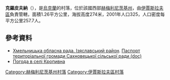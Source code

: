 {{coord|49|58|5|N|26|48|29|E|scale:100000|display=title}}

'''克羅皮夫納'''（{{lang-uk|Кропивна}}），是[[烏克蘭|烏克蘭]]的村落，位於該國西部[[赫梅利尼茨基州|赫梅利尼茨基州]]，由[[伊賈斯拉夫區|伊賈斯拉夫區]]負責管轄，面積1.26平方公里，海拔高度274米，2001年人口325，人口密度每平方公里257.7人。

==參考資料==
* [https://web.archive.org/web/20160306105422/http://oblrada.km.ua/district/show/15 Хмельницька обласна рада. Ізяславський район]. [https://web.archive.org/web/20160305082420/http://oblrada.km.ua/userfiles/%D0%9F%D0%B0%D1%81%D0%BF%D0%BE%D1%80%D1%82%20%D0%A1%D0%B0%D1%85%D0%BD%D1%96%D0%B2%D1%86%D1%96_2011.doc Паспорт територіальної громади Сахновецької сільської ради (doc)]
* [http://weather.in.ua/ua/hmel'nickaja/12427 Погода в селі Кропивна] {{Wayback|url=http://weather.in.ua/ua/hmel'nickaja/12427 |date=20111220072827 }}

{{DEFAULTSORT:Кропивна}}
[[Category:赫梅利尼茨基州村落|Category:赫梅利尼茨基州村落]]
[[Category:伊賈斯拉夫區村落|Category:伊賈斯拉夫區村落]]


{{Khmelnytskyi-geo-stub}}
